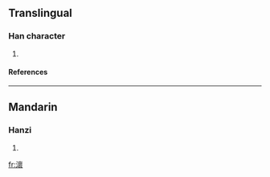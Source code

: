 ==Translingual==
===Han character===
{{Han char|rn=85|rad=水|as=16|sn=19|four=3013<sub>2</sub>|canj=水卜田女 (EYWV)}}
# {{defn|Han|sort=水16}}
====References====
{{Han ref|kx=0660.160|dkj=18668|dj=1070.090|hdz=31784.150|uh=7024|ud=28708|bh=F266|bd=62054}}

----
==Mandarin==
===Hanzi===
{{cmn-hanzi|pin=[[huái]] (huai2)|wg=huai<sup>2</sup>}}
# {{defn|Mandarin}}

[[fr:瀤]]